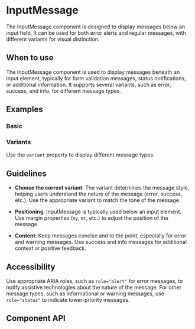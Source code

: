 
<Meta of={InputMessage} />

# InputMessage

The InputMessage component is designed to display messages below an input field. It can be used for both error alerts and regular messages, with different variants for visual distinction.

## When to use

The InputMessage component is used to display messages beneath an input element, typically for form validation messages, status notifications, or additional information. It supports several variants, such as error, success, and info, for different message types.

## Examples

### Basic

<Canvas of={Basic} />

### Variants

Use the `variant` property to display different message types.

<Canvas of={Variants} />

## Guidelines

- **Choose the correct variant**: The variant determines the message style, helping users understand the nature of the message (error, success, etc.). Use the appropriate variant to match the tone of the message.

- **Positioning**: InputMessage is typically used below an input element. Use margin properties (`my`, `mt`, etc.) to adjust the position of the message.

- **Content**: Keep messages concise and to the point, especially for error and warning messages. Use success and info messages for additional context or positive feedback.

## Accessibility

Use appropriate ARIA roles, such as `role="alert"` for error messages, to notify assistive technologies about the nature of the message. For other message types, such as informational or warning messages, use `role="status"` to indicate lower-priority messages.

## Component API

<ArgTypes />
